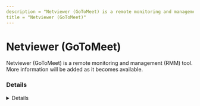 ```yaml
---
description = "Netviewer (GoToMeet) is a remote monitoring and management (RMM) tool. More information will be added as it becomes available."
title = "Netviewer (GoToMeet)"
---
```




# Netviewer (GoToMeet)

Netviewer (GoToMeet) is a remote monitoring and management (RMM) tool. More information will be added as it becomes available.

### Details
<Details author={""}
         category={""}
         created={""}
         website={""}
         lastModified={"2024-02-09"}
         privileges={""}
         free={ false }
         verification={ false }
/>

#### Installation Paths
<Card code={ ["nvClient.exe", "netviewer.exe"] }/>





### Forensic Artifacts








### Detections
- Detects potential processes activity of Netviewer (GoToMeet) RMM tool
  - [Sigma Rule](https://github.com/magicsword-io/LOLRMM/blob/main/detections/sigma/netviewer__gotomeet__processes_sigma.yml)

### References
- [Obsolute - found copy here: https://www.enviolet.com/en/service/online-consultant.html](Obsolute - found copy here: https://www.enviolet.com/en/service/online-consultant.html)

